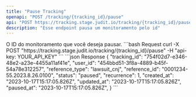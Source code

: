 ```yaml
---
title: "Pause Tracking"
openapi: "POST /tracking/{tracking_id}/pause"
api: "POST https://tracking.stage.judit.io/tracking/{tracking_id}/pause"
description: "Esse endpoint pausa um monitoramento pelo id"
---
```


<ParamField path="tracking_id" type="string" required>
    O ID do monitoramento que você deseja pausar.
</ParamField>

<RequestExample>
    ```bash Request
    curl -X POST "https://tracking.stage.judit.io/tracking/{tracking_id}/pause"
    -H "api-key: YOUR_API_KEY"
    ```
</RequestExample>

<ResponseExample>
    ```json Response
    {
        "tracking_id": "754f02d7-e346-48e2-a23e-4455a11af41e",
        "user_id": "454bbd51-3f8a-4889-b45f-54a78e312257",
        "reference_type": "lawsuit_cnj",
        "reference_id": "0001234-55.2023.8.26.0100",
        "status": "paused",
        "recurrence": 1,
        "created_at": "2023-10-17T15:17:05.826Z",
        "updated_at": "2023-10-17T15:17:05.826Z",
        "paused_at": "2023-10-17T15:17:05.826Z",
    }
    ```
</ResponseExample>
